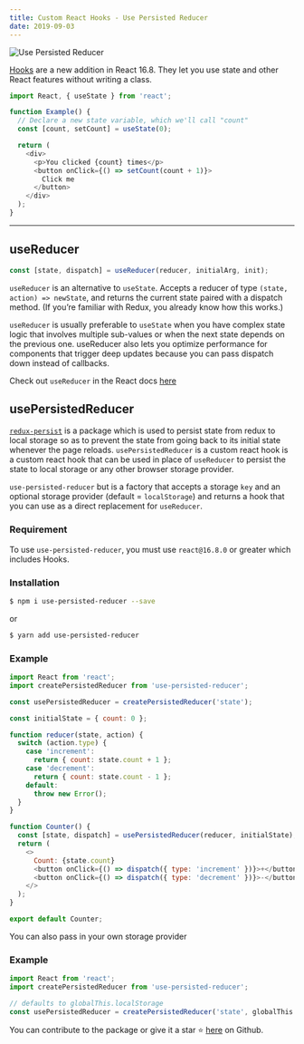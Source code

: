 ```yaml
---
title: Custom React Hooks - Use Persisted Reducer
date: 2019-09-03
---
```


![Use Persisted Reducer](UsePersistedReducer.png)

[Hooks](https://reactjs.org/docs/hooks-intro.html) are a new addition in React 16.8. They let you use state and other React features without writing a class.


```js
import React, { useState } from 'react';

function Example() {
  // Declare a new state variable, which we'll call "count"
  const [count, setCount] = useState(0);

  return (
    <div>
      <p>You clicked {count} times</p>
      <button onClick={() => setCount(count + 1)}>
        Click me
      </button>
    </div>
  );
}
```
<hr />

## useReducer

```js
const [state, dispatch] = useReducer(reducer, initialArg, init);
```

`useReducer` is an alternative to `useState`. Accepts a reducer of type `(state, action) => newState`, and returns the current state paired with a dispatch method. (If you’re familiar with Redux, you already know how this works.)

`useReducer` is usually preferable to `useState` when you have complex state logic that involves multiple sub-values or when the next state depends on the previous one. useReducer also lets you optimize performance for components that trigger deep updates because you can pass dispatch down instead of callbacks.

Check out `useReducer` in the React docs [here](https://reactjs.org/docs/hooks-reference.html#usereducer)

## usePersistedReducer

[`redux-persist`](https://www.npmjs.com/package/redux-persist) is a package which is used to persist state from redux
to local storage so as to prevent the state from going back to its initial state whenever the page reloads.
`usePersistedReducer` is a custom react hook is a custom react hook that can be used in place of `useReducer` to persist the state to local storage or any other
browser storage provider.

`use-persisted-reducer` but is a factory that accepts a storage `key`
and an optional storage provider (default = `localStorage`) and returns a hook
that you can use as a direct replacement for `useReducer`.


### Requirement

To use `use-persisted-reducer`, you must use `react@16.8.0` or greater which includes Hooks.

### Installation

```sh
$ npm i use-persisted-reducer --save
```

or

```sh
$ yarn add use-persisted-reducer
```

### Example


```js
import React from 'react';
import createPersistedReducer from 'use-persisted-reducer';

const usePersistedReducer = createPersistedReducer('state');

const initialState = { count: 0 };

function reducer(state, action) {
  switch (action.type) {
    case 'increment':
      return { count: state.count + 1 };
    case 'decrement':
      return { count: state.count - 1 };
    default:
      throw new Error();
  }
}

function Counter() {
  const [state, dispatch] = usePersistedReducer(reducer, initialState);
  return (
    <>
      Count: {state.count}
      <button onClick={() => dispatch({ type: 'increment' })}>+</button>
      <button onClick={() => dispatch({ type: 'decrement' })}>-</button>
    </>
  );
}

export default Counter;
```


You can also pass in your own storage provider

### Example


```js
import React from 'react';
import createPersistedReducer from 'use-persisted-reducer';

// defaults to globalThis.localStorage
const usePersistedReducer = createPersistedReducer('state', globalThis.sessionStorage);
```

You can contribute to the package or give it a star ⭐️ [here](https://github.com/johnayeni/use-persisted-reducer) on Github.